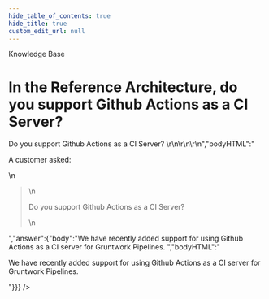 ```yaml
---
hide_table_of_contents: true
hide_title: true
custom_edit_url: null
---
```



<head>
  <link rel="canonical" href="https://github.com/tnn-tnn-tnn-tnn-tnn-gruntwork-io/knowledge-base/discussions/49" />
</head>

<CenterLayout>
<span className="searchCategory">Knowledge Base</span>
<h1>In the Reference Architecture, do you support Github Actions as a CI Server?</h1>
<GitHub discussion={{"id":"D_kwDOF8slf84AOB0A","number":49,"author":{"login":"zackproser"},"title":"In the Reference Architecture, do you support Github Actions as a CI Server?","body":"A customer asked: \r\n> Do you support Github Actions as a CI Server? \r\n\r\n\r\n","bodyHTML":"<p dir=\"auto\">A customer asked:</p>\n<blockquote>\n<p dir=\"auto\">Do you support Github Actions as a CI Server?</p>\n</blockquote>","answer":{"body":"We have recently added support for using Github Actions as a CI server for Gruntwork Pipelines. ","bodyHTML":"<p dir=\"auto\">We have recently added support for using Github Actions as a CI server for Gruntwork Pipelines.</p>"}}} />

</CenterLayout>
  

<!-- ##DOCS-SOURCER-START
{
  "sourcePlugin": "github-discussions",
  "hash": "df7654c6a8984dcfc2a2eed839fbd6fe"
}
##DOCS-SOURCER-END -->
